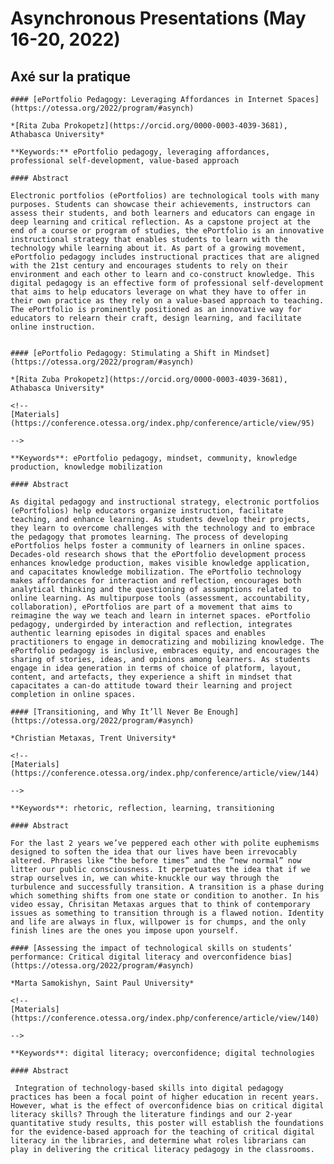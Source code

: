 # Asynchronous Presentations (May 16-20, 2022) {-}


## Axé sur la pratique {-}

```block
#### [ePortfolio Pedagogy: Leveraging Affordances in Internet Spaces](https://otessa.org/2022/program/#asynch)

*[Rita Zuba Prokopetz](https://orcid.org/0000-0003-4039-3681), Athabasca University*

**Keywords:** ePortfolio pedagogy, leveraging affordances, professional self-development, value-based approach

#### Abstract 

Electronic portfolios (ePortfolios) are technological tools with many purposes. Students can showcase their achievements, instructors can assess their students, and both learners and educators can engage in deep learning and critical reflection. As a capstone project at the end of a course or program of studies, the ePortfolio is an innovative instructional strategy that enables students to learn with the technology while learning about it. As part of a growing movement, ePortfolio pedagogy includes instructional practices that are aligned with the 21st century and encourages students to rely on their environment and each other to learn and co-construct knowledge. This digital pedagogy is an effective form of professional self-development that aims to help educators leverage on what they have to offer in their own practice as they rely on a value-based approach to teaching. The ePortfolio is prominently positioned as an innovative way for educators to relearn their craft, design learning, and facilitate online instruction.


```
```block
#### [ePortfolio Pedagogy: Stimulating a Shift in Mindset](https://otessa.org/2022/program/#asynch)

*[Rita Zuba Prokopetz](https://orcid.org/0000-0003-4039-3681), Athabasca University*

<!--
[Materials](https://conference.otessa.org/index.php/conference/article/view/95)

-->

**Keywords**: ePortfolio pedagogy, mindset, community, knowledge production, knowledge mobilization

#### Abstract

As digital pedagogy and instructional strategy, electronic portfolios (ePortfolios) help educators organize instruction, facilitate teaching, and enhance learning. As students develop their projects, they learn to overcome challenges with the technology and to embrace the pedagogy that promotes learning. The process of developing ePortfolios helps foster a community of learners in online spaces. Decades-old research shows that the ePortfolio development process enhances knowledge production, makes visible knowledge application, and capacitates knowledge mobilization. The ePortfolio technology makes affordances for interaction and reflection, encourages both analytical thinking and the questioning of assumptions related to online learning. As multipurpose tools (assessment, accountability, collaboration), ePortfolios are part of a movement that aims to reimagine the way we teach and learn in internet spaces. ePortfolio pedagogy, undergirded by interaction and reflection, integrates authentic learning episodes in digital spaces and enables practitioners to engage in democratizing and mobilizing knowledge. The ePortfolio pedagogy is inclusive, embraces equity, and encourages the sharing of stories, ideas, and opinions among learners. As students engage in idea generation in terms of choice of platform, layout, content, and artefacts, they experience a shift in mindset that capacitates a can-do attitude toward their learning and project completion in online spaces.

```

```block
#### [Transitioning, and Why It’ll Never Be Enough](https://otessa.org/2022/program/#asynch)

*Christian Metaxas, Trent University*

<!--
[Materials](https://conference.otessa.org/index.php/conference/article/view/144)

-->

**Keywords**: rhetoric, reflection, learning, transitioning

#### Abstract

For the last 2 years we’ve peppered each other with polite euphemisms designed to soften the idea that our lives have been irrevocably altered. Phrases like “the before times” and the “new normal” now litter our public consciousness. It perpetuates the idea that if we strap ourselves in, we can white-knuckle our way through the turbulence and successfully transition. A transition is a phase during which something shifts from one state or condition to another. In his video essay, Chrisitan Metaxas argues that to think of contemporary issues as something to transition through is a flawed notion. Identity and life are always in flux, willpower is for chumps, and the only finish lines are the ones you impose upon yourself.

```

```block
#### [Assessing the impact of technological skills on students’ performance: Critical digital literacy and overconfidence bias](https://otessa.org/2022/program/#asynch)

*Marta Samokishyn, Saint Paul University*

<!--
[Materials](https://conference.otessa.org/index.php/conference/article/view/140)

-->

**Keywords**: digital literacy; overconfidence; digital technologies

#### Abstract

 Integration of technology-based skills into digital pedagogy practices has been a focal point of higher education in recent years. However, what is the effect of overconfidence bias on critical digital literacy skills? Through the literature findings and our 2-year quantitative study results, this poster will establish the foundations for the evidence-based approach for the teaching of critical digital literacy in the libraries, and determine what roles librarians can play in delivering the critical literacy pedagogy in the classrooms.

```
